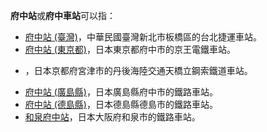 '''府中站'''或'''府中車站'''可以指：
* [[府中站_(臺灣)|府中站 (臺灣)]]，中華民國臺灣新北市板橋區的台北捷運車站。
* [[府中站_(東京都)|府中站 (東京都)]]，日本東京都府中市的京王電鐵車站。
* {{link-ja|府中站 (京都府)|府中駅 (京都府)}}，日本京都府宮津市的丹後海陸交通天橋立鋼索鐵道車站。
* [[府中站_(廣島縣)|府中站 (廣島縣)]]，日本廣島縣府中市的鐵路車站。
* [[府中站_(德島縣)|府中站 (德島縣)]]，日本德島縣德島市的鐵路車站。
* [[和泉府中站|和泉府中站]]，日本大阪府和泉市的鐵路車站。

{{消歧义|Cat=四字車站名消歧義}}